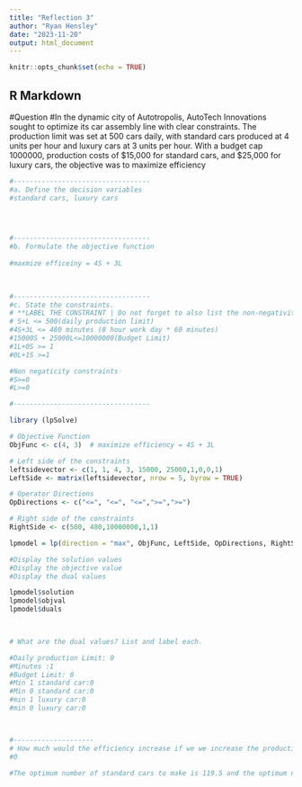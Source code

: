 ---
title: "Reflection 3"
author: "Ryan Hensley"
date: "2023-11-20"
output: html_document
---

```{r setup, include=FALSE}
knitr::opts_chunk$set(echo = TRUE)
```

## R Markdown

#Question 
#In the dynamic city of Autotropolis, AutoTech Innovations sought to optimize its car assembly line with clear constraints. The production limit was set at 500 cars daily, with standard cars produced at 4 units per hour and luxury cars at 3 units per hour. With a budget cap 1000000, production costs of $15,000 for standard cars, and $25,000 for luxury cars, the objective was to maximize efficiency 
```{r}
#----------------------------------
#a. Define the decision variables
#standard cars, luxury cars



 
#----------------------------------
#b. Formulate the objective function
     
#maxmize efficeiny = 4S + 3L

    
 
#----------------------------------
#c. State the constraints.
# **LABEL THE CONSTRAINT | Do not forget to also list the non-negativity constraints**
# S+L <= 500(daily production limit)
#4S+3L <= 480 minutes (8 hour work day * 60 minutes)
#15000S + 25000L<=10000000(Budget Limit)
#1L+0S >= 1
#0L+1S >=1

#Non negaticity constraints
#S>=0
#L>=0

#----------------------------------
```


```{r}
library (lpSolve) 
```


```{r}
# Objective Function
ObjFunc <- c(4, 3)  # maximize efficiency = 4S + 3L

# Left side of the constraints
leftsidevector <- c(1, 1, 4, 3, 15000, 25000,1,0,0,1)
LeftSide <- matrix(leftsidevector, nrow = 5, byrow = TRUE)

# Operator Directions
OpDirections <- c("<=", "<=", "<=",">=",">=")

# Right side of the constraints
RightSide <- c(500, 480,10000000,1,1)

```



```{r}
lpmodel = lp(direction = "max", ObjFunc, LeftSide, OpDirections, RightSide, compute.sens = T)
```

```{r}
#Display the solution values
#Display the objective value
#Display the dual values

lpmodel$solution
lpmodel$objval
lpmodel$duals

 
```


```{r}
# What are the dual values? List and label each.

#Daily production Limit: 0
#Minutes :1
#Budget Limit: 0
#Min 1 standard car:0
#Min 0 standard car:0
#min 1 luxury car:0
#min 0 luxury car:0



#--------------------
# How much would the efficiency increase if we we increase the production limit by 40. 
#0

#The optimum number of standard cars to make is 119.5 and the optimum number of luxury cars to produce is 1. This means the company is bet5r of producing standard cars. Further this makes sense as to max the efficiency within the budget cap they should produce more standard cars. 

```

